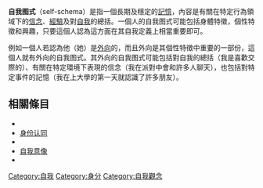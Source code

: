 {{unreferenced|time=2016-12-28T11:54:30+00:00}}
'''自我图式'''（self-schema）是指一個長期及穩定的[[記憶|記憶]]，內容是有關在特定行為領域下的[[信念|信念]]、[[經驗|經驗]]及對[[自我|自我]]的總括。一個人的自我图式可能包括身體特徵，個性特徵和興趣，只要這個人認為這方面在其自我定義上相當重要即可。

例如一個人若認為他（她）是[[外向|外向]]的，而且外向是其個性特徵中重要的一部份，這個人就有外向的自我图式。其外向的自我图式可能包括對自我的總括（我是喜歡交際的）、有關在特定環境下表現的信念（我在派對中會和許多人聊天），也包括對特定事件的記憶（我在上大學的第一天就認識了許多朋友）。

==相關條目==
* {{le|行為確認|Behavioural confirmation}}
* [[身份认同|身份认同]]
* {{le|自我概述|Outline of self}}
* [[自我意像|自我意像]]
* {{le|自我感知理論|Self-perception theory}}
{{心理學小作品}}
[[Category:自我|Category:自我]]
[[Category:身分|Category:身分]]
[[Category:自我觀念|Category:自我觀念]]